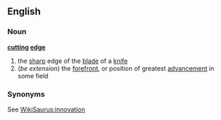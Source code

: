 ==English==
===Noun===
{{wikipedia}}
'''[[cutting]] [[edge]]'''
# the [[sharp]] edge of the [[blade]] of a [[knife]]
#(''be extension'') the [[forefront]], or position of greatest [[advancement]] in some field
===Synonyms===
See [[WikiSaurus:innovation]]